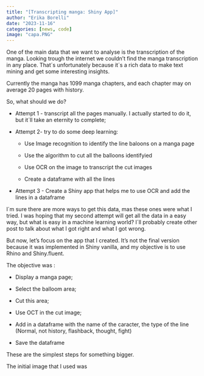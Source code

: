 ```yaml
---
title: "[Transcripting manga: Shiny App]"
author: "Erika Borelli"
date: "2023-11-16"
categories: [news, code]
image: "capa.PNG"
---
```


One of the main data that we want to analyse is the transcription of the manga. Looking trough the internet we couldn't find the manga transcription in any place. That´s unfortunately because it´s a rich data to make text mining and get some interesting insights.

Currently the manga has 1099 manga chapters, and each chapter may on average 20 pages with history.

So, what should we do?

-   Attempt 1 - transcript all the pages manually. I actually started to do it, but it´ll take an eternity to complete;

-   Attempt 2- try to do some deep learning:

    -   Use Image recognition to identify the line baloons on a manga page

    -   Use the algorithm to cut all the balloons identifyied

    -   Use OCR on the image to transcript the cut images

    -   Create a dataframe with all the lines

-   Attempt 3 - Create a Shiny app that helps me to use OCR and add the lines in a dataframe

I´m sure there are more ways to get this data, mas these ones were what I tried. I was hoping that my second attempt will get all the data in a easy way, but what is easy in a machine learning world? I´ll probably create other post to talk about what I got right and what I got wrong.

But now, let's focus on the app that I created. It's not the final version because it was implemented in Shiny vanilla, and my objective is to use Rhino and Shiny.fluent.

The objective was :

-   Display a manga page;

-   Select the balloom area;

-   Cut this area;

-   Use OCT in the cut image;

-   Add in a dataframe with the name of the caracter, the type of the line (Normal, not history, flashback, thought, fight)

-   Save the dataframe

These are the simplest steps for something bigger.

The initial image that I used was
